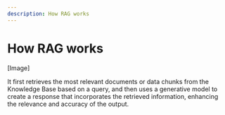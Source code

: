 ```yaml
---
description: How RAG works
---
```


# How RAG works

[Image]


It first retrieves the most relevant documents or data chunks from the Knowledge Base based on a query, and then uses a generative model to create a response that incorporates the retrieved information, enhancing the relevance and accuracy of the output.

